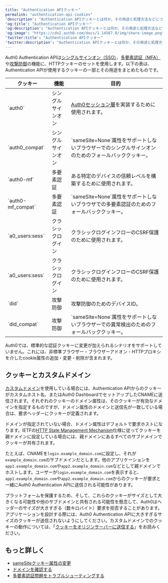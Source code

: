 ```yaml
---
title: "Authentication APIクッキー"
permalink: "authentication-api-cookies"
'description': "Authentication APIクッキーとは何か、その用途と処理方法などについて説明します。"
'og:title': "Authentication APIクッキー"
'og:description': "Authentication APIクッキーとは何か、その用途と処理方法などについて説明します。"
'og:image': "https://cdn2.auth0.com/docs/1.14567.0/img/share-image.png"
'twitter:title': "Authentication APIクッキー"
'twitter:description': "Authentication APIクッキーとは何か、その用途と処理方法などについて説明します。"
---
```


Auth0 Authentication APIは[シングルサインオン（SSO）](/ja-jp/authenticate/single-sign-on)、[多要素認証（MFA）](/ja-jp/secure/multi-factor-authentication)や[攻撃防御](/ja-jp/secure/attack-protection)の機能に、HTTPクッキーのセットを使用します。以下の表は、Authentication APIが使用するクッキーの一部とその用途をまとめたものです。

<table class="table"><thead>
<tr>
<th><strong>クッキー</strong></th>
<th><strong>機能</strong></th>
<th><strong>目的</strong></th>
</tr>
</thead>
<tbody>
<tr>
<td>`auth0`</td>
<td>シングルサインオン</td>
<td><a href="/ja-jp/manage-users/sessions/session-layers">Auth0セッション層</a>を実装するために使用されます。</td>
</tr>
<tr>
<td>`auth0_compat`</td>
<td>シングルサインオン</td>
<td>`sameSite=None`属性をサポートしないブラウザーでのシングルサインオンのためのフォールバッククッキー。</td>
</tr>
<tr>
<td>`auth0-mf`</td>
<td>多要素認証</td>
<td>ある特定のデバイスの信頼レベルを構築するために使用されます。</td>
</tr>
<tr>
<td>`auth0-mf_compat`</td>
<td>多要素認証</td>
<td>`sameSite=None`属性をサポートしないブラウザでの多要素認証のためのフォールバッククッキー。</td>
</tr>
<tr>
<td>`a0_users:sess`</td>
<td>クラシックログイン</td>
<td>クラシックログインフローのCSRF保護のために使用されます。</td>
</tr>
<tr>
<td>`a0_users:sess`</td>
<td>クラシックログイン</td>
<td>クラシックログインフローのCSRF保護のために使用されます。</td>
</tr>
<tr>
<td>`did`</td>
<td>攻撃防御</td>
<td>攻撃防御のためのデバイスID。</td>
</tr>
<tr>
<td>`did_compat`</td>
<td>攻撃防御</td>
<td>`sameSite=None`属性をサポートしないブラウザーでの異常検出のためのフォールバッククッキー。</td>
</tr>
</tbody>
</table>

<Warning>

Auth0では、標準的な認証クッキーに変更が加えられるシナリオをサポートしていません。これには、非標準ブラウザー・ブラウザーアドオン・HTTPプロキシを介したcookie属性の追加・変更・削除が含まれます。

</Warning>

## クッキーとカスタムドメイン

[カスタムドメイン](/ja-jp/customize/custom-domains)を使用している場合には、Authentication APIからのクッキーがカスタムホスト名、または<Tooltip data-tooltip-id="react-containers-DefinitionTooltip-0" href="/ja-jp/glossary?term=auth0-dashboard" tip="Auth0 Dashboard: サービスを構成するためのAuth0の主製品。" cta="用語集の表示">Auth0 Dashboard</Tooltip>でセットアップしたCNAMEに送信されます。それぞれのクッキーのドメイン属性は、そのクッキーが有効なドメインを指定するものですが、ドメイン属性のドメインと送信先が一致している場合は、要求ヘッダーにクッキーが定義されます。

ドメインが指定されていない場合、ドメイン属性はデフォルトで要求ホストになります。IETFの[HTTP State Management Mechanism](https://datatracker.ietf.org/doc/html/rfc2109#section-2)仕様に従ってクッキーを親ドメインに設定している場合には、親ドメインにあるすべてのサブドメインでクッキーが共有されます。

たとえば、CNAMEを`login.example_domain.com`に設定し、それが`example_domain.com`のサブドメインだとします。他のアプリケーションを`app1.example_domain.com`や`app2.example_domain.com`などとして親ドメインでホストします。ユーザーが`login.example_domain.com`を表示すると、`app1.example_domain.com`や`app2.example_domain.com`からのクッキーが要求と一緒にAuth0 Authentication APIに送信される可能性があります。

プラットフォームを保護するため、そして、これらのクッキーがサイズとして大きくなる可能性や他のサブドメインと共有される可能性を懸念して、Auth0はヘッダーのサイズが大きすぎる（数キロバイト）要求を拒否することがあります。アプリケーションを設計する際には、Auth0 Authentication APIに大きすぎるサイズのクッキーが送信されないようにしてください。カスタムドメインでのクッキーの動作については、「[クッキーをオリジンサーバーに送信する](https://datatracker.ietf.org/doc/html/rfc2109#section-4.3.4)」をお読みください。

## もっと詳しく

* [sameSiteクッキー属性の変更](/ja-jp/manage-users/cookies/samesite-cookie-attribute-changes)
* [ドメインを確認する](/ja-jp/troubleshoot/basic-issues/verify-domain)
* [多要素認証問題をトラブルシューティングする](/ja-jp/troubleshoot/authentication-issues/troubleshoot-mfa-issues)